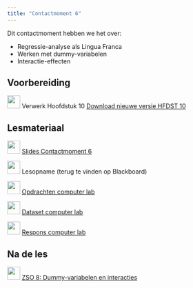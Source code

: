 ```yaml
---
title: "Contactmoment 6"
---
```


Dit contactmoment hebben we het over:

-   Regressie-analyse als Lingua Franca
-   Werken met dummy-variabelen
-   Interactie-effecten

## Voorbereiding

![](/images/icons/book.png){width="30"} Verwerk Hoofdstuk 10 [Download nieuwe versie HFDST 10](/OLP/OLP%20Statistiek2%20-%20Hoofdstuk%2010%20-%20nieuw.pdf)

## Lesmateriaal

![](/images/icons/zz_slides.png){width="30"} [Slides Contactmoment 6](/PPT_STATB/Sta%20B_2025_C6_interactie_BB.pptx)

![](/images/icons/zz_video_camera.png){width="30"} Lesopname (terug te vinden op Blackboard)

![](/images/icons/guided-practice.png){width="30"} [Opdrachten computer lab](/Contactmomenten/C6/Opdrachten_C6.qmd)

![](/images/icons/data.png){width="30"} [Dataset computer lab](/Contactmomenten/Techniek.RData)

![](/images/icons/worked-example.png){width="30"} [Respons computer lab](/Contactmomenten/C6/Respons_C6.qmd)

## Na de les

![](/images/icons/singlelab.png){width="30"} [ZSO 8: Dummy-variabelen en interacties](/ZSO/ZSO8.qmd)


